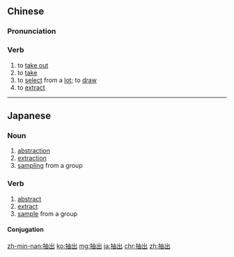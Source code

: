 ==Chinese==
{{zh-forms}}

===Pronunciation===
{{zh-pron
|m=chōuchū
|c=cau1 ceot1
|h=pfs=chhû-chhut
|mn=thiu-chhut
|cat=v
}}

===Verb===
{{zh-verb}}

# to [[take out]]
# to [[take]] {{gloss|the time to do something}}
# to [[select]] from a [[lot]]; to [[draw]]
# to [[extract]]

----

==Japanese==
{{ja-kanjitab|ちゅう|しゅつ|yomi=on}}

===Noun===
{{ja-noun|ちゅうしゅつ}}

# [[abstraction]]
# [[extraction]]
# [[sampling]] from a group

===Verb===
{{ja-verb-suru|tr=trans|ちゅうしゅつ}}

# [[abstract]]
# [[extract]]
# [[sample]] from a group

====Conjugation====
{{ja-suru|ちゅうしゅつ}}

[[zh-min-nan:抽出]]
[[ko:抽出]]
[[mg:抽出]]
[[ja:抽出]]
[[chr:抽出]]
[[zh:抽出]]